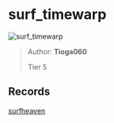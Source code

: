 
# surf_timewarp

![surf_timewarp](https://raw.githubusercontent.com/Sayt123/SurfMapPics/Maps-and-bonuses/csgo/surf_timewarp.jpg)

> Author: **Tioga060**
>
> Tier 5

## Records

[surfheaven](https://surfheaven.eu/map/surf_timewarp)
